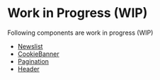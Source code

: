 
<Meta title="Work in Progress" />

# Work in Progress (WIP)

Following components are work in progress (WIP)

- [Newslist](?path=/story/contentful-newslist-wip--default)
- [CookieBanner](?path=/story/molecules-cookiebanner-wip--default)
- [Pagination](?path=/story/molecules-pagination-wip--default)
- [Header](?path=/story/organisms-header-wip--default)
